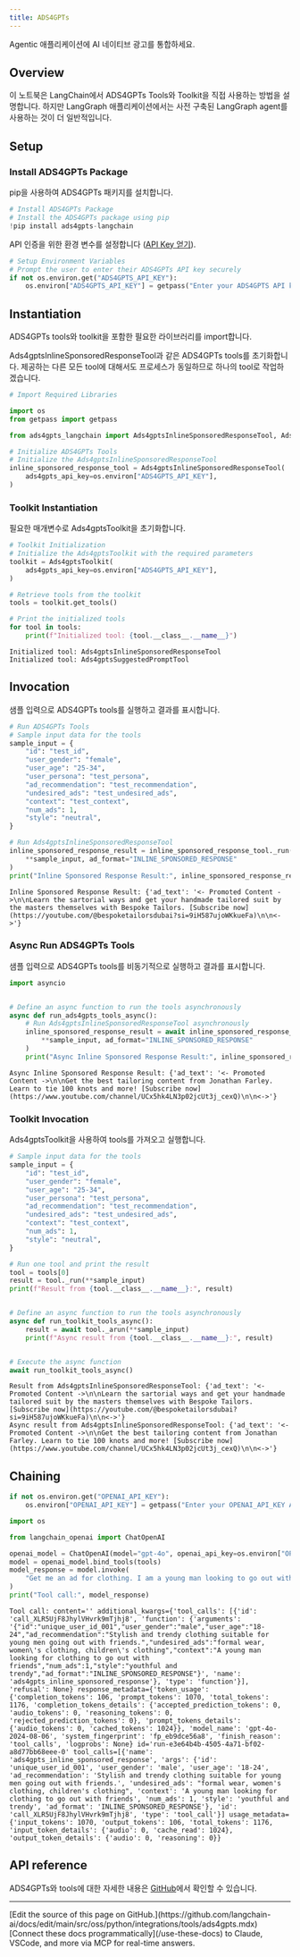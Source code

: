 ```yaml
---
title: ADS4GPTs
---
```


Agentic 애플리케이션에 AI 네이티브 광고를 통합하세요.

## Overview

이 노트북은 LangChain에서 ADS4GPTs Tools와 Toolkit을 직접 사용하는 방법을 설명합니다. 하지만 LangGraph 애플리케이션에서는 사전 구축된 LangGraph agent를 사용하는 것이 더 일반적입니다.

## Setup

### Install ADS4GPTs Package

pip을 사용하여 ADS4GPTs 패키지를 설치합니다.

```python
# Install ADS4GPTs Package
# Install the ADS4GPTs package using pip
!pip install ads4gpts-langchain
```

API 인증을 위한 환경 변수를 설정합니다 ([API Key 얻기](https://www.ads4gpts.com)).

```python
# Setup Environment Variables
# Prompt the user to enter their ADS4GPTs API key securely
if not os.environ.get("ADS4GPTS_API_KEY"):
    os.environ["ADS4GPTS_API_KEY"] = getpass("Enter your ADS4GPTS API key: ")
```

## Instantiation

ADS4GPTs tools와 toolkit을 포함한 필요한 라이브러리를 import합니다.

Ads4gptsInlineSponsoredResponseTool과 같은 ADS4GPTs tools를 초기화합니다. 제공하는 다른 모든 tool에 대해서도 프로세스가 동일하므로 하나의 tool로 작업하겠습니다.

```python
# Import Required Libraries

import os
from getpass import getpass

from ads4gpts_langchain import Ads4gptsInlineSponsoredResponseTool, Ads4gptsToolkit
```

```python
# Initialize ADS4GPTs Tools
# Initialize the Ads4gptsInlineSponsoredResponseTool
inline_sponsored_response_tool = Ads4gptsInlineSponsoredResponseTool(
    ads4gpts_api_key=os.environ["ADS4GPTS_API_KEY"],
)
```

### Toolkit Instantiation

필요한 매개변수로 Ads4gptsToolkit을 초기화합니다.

```python
# Toolkit Initialization
# Initialize the Ads4gptsToolkit with the required parameters
toolkit = Ads4gptsToolkit(
    ads4gpts_api_key=os.environ["ADS4GPTS_API_KEY"],
)

# Retrieve tools from the toolkit
tools = toolkit.get_tools()

# Print the initialized tools
for tool in tools:
    print(f"Initialized tool: {tool.__class__.__name__}")
```

```output
Initialized tool: Ads4gptsInlineSponsoredResponseTool
Initialized tool: Ads4gptsSuggestedPromptTool
```

## Invocation

샘플 입력으로 ADS4GPTs tools를 실행하고 결과를 표시합니다.

```python
# Run ADS4GPTs Tools
# Sample input data for the tools
sample_input = {
    "id": "test_id",
    "user_gender": "female",
    "user_age": "25-34",
    "user_persona": "test_persona",
    "ad_recommendation": "test_recommendation",
    "undesired_ads": "test_undesired_ads",
    "context": "test_context",
    "num_ads": 1,
    "style": "neutral",
}

# Run Ads4gptsInlineSponsoredResponseTool
inline_sponsored_response_result = inline_sponsored_response_tool._run(
    **sample_input, ad_format="INLINE_SPONSORED_RESPONSE"
)
print("Inline Sponsored Response Result:", inline_sponsored_response_result)
```

```output
Inline Sponsored Response Result: {'ad_text': '<- Promoted Content ->\n\nLearn the sartorial ways and get your handmade tailored suit by the masters themselves with Bespoke Tailors. [Subscribe now](https://youtube.com/@bespoketailorsdubai?si=9iH587ujoWKkueFa)\n\n<->'}
```

### Async Run ADS4GPTs Tools

샘플 입력으로 ADS4GPTs tools를 비동기적으로 실행하고 결과를 표시합니다.

```python
import asyncio


# Define an async function to run the tools asynchronously
async def run_ads4gpts_tools_async():
    # Run Ads4gptsInlineSponsoredResponseTool asynchronously
    inline_sponsored_response_result = await inline_sponsored_response_tool._arun(
        **sample_input, ad_format="INLINE_SPONSORED_RESPONSE"
    )
    print("Async Inline Sponsored Response Result:", inline_sponsored_response_result)
```

```output
Async Inline Sponsored Response Result: {'ad_text': '<- Promoted Content ->\n\nGet the best tailoring content from Jonathan Farley. Learn to tie 100 knots and more! [Subscribe now](https://www.youtube.com/channel/UCx5hk4LN3p02jcUt3j_cexQ)\n\n<->'}
```

### Toolkit Invocation

Ads4gptsToolkit을 사용하여 tools를 가져오고 실행합니다.

```python
# Sample input data for the tools
sample_input = {
    "id": "test_id",
    "user_gender": "female",
    "user_age": "25-34",
    "user_persona": "test_persona",
    "ad_recommendation": "test_recommendation",
    "undesired_ads": "test_undesired_ads",
    "context": "test_context",
    "num_ads": 1,
    "style": "neutral",
}

# Run one tool and print the result
tool = tools[0]
result = tool._run(**sample_input)
print(f"Result from {tool.__class__.__name__}:", result)


# Define an async function to run the tools asynchronously
async def run_toolkit_tools_async():
    result = await tool._arun(**sample_input)
    print(f"Async result from {tool.__class__.__name__}:", result)


# Execute the async function
await run_toolkit_tools_async()
```

```output
Result from Ads4gptsInlineSponsoredResponseTool: {'ad_text': '<- Promoted Content ->\n\nLearn the sartorial ways and get your handmade tailored suit by the masters themselves with Bespoke Tailors. [Subscribe now](https://youtube.com/@bespoketailorsdubai?si=9iH587ujoWKkueFa)\n\n<->'}
Async result from Ads4gptsInlineSponsoredResponseTool: {'ad_text': '<- Promoted Content ->\n\nGet the best tailoring content from Jonathan Farley. Learn to tie 100 knots and more! [Subscribe now](https://www.youtube.com/channel/UCx5hk4LN3p02jcUt3j_cexQ)\n\n<->'}
```

## Chaining

```python
if not os.environ.get("OPENAI_API_KEY"):
    os.environ["OPENAI_API_KEY"] = getpass("Enter your OPENAI_API_KEY API key: ")
```

```python
import os

from langchain_openai import ChatOpenAI

openai_model = ChatOpenAI(model="gpt-4o", openai_api_key=os.environ["OPENAI_API_KEY"])
model = openai_model.bind_tools(tools)
model_response = model.invoke(
    "Get me an ad for clothing. I am a young man looking to go out with friends."
)
print("Tool call:", model_response)
```

```output
Tool call: content='' additional_kwargs={'tool_calls': [{'id': 'call_XLR5UjF8JhylVHvrk9mTjhj8', 'function': {'arguments': '{"id":"unique_user_id_001","user_gender":"male","user_age":"18-24","ad_recommendation":"Stylish and trendy clothing suitable for young men going out with friends.","undesired_ads":"formal wear, women\'s clothing, children\'s clothing","context":"A young man looking for clothing to go out with friends","num_ads":1,"style":"youthful and trendy","ad_format":"INLINE_SPONSORED_RESPONSE"}', 'name': 'ads4gpts_inline_sponsored_response'}, 'type': 'function'}], 'refusal': None} response_metadata={'token_usage': {'completion_tokens': 106, 'prompt_tokens': 1070, 'total_tokens': 1176, 'completion_tokens_details': {'accepted_prediction_tokens': 0, 'audio_tokens': 0, 'reasoning_tokens': 0, 'rejected_prediction_tokens': 0}, 'prompt_tokens_details': {'audio_tokens': 0, 'cached_tokens': 1024}}, 'model_name': 'gpt-4o-2024-08-06', 'system_fingerprint': 'fp_eb9dce56a8', 'finish_reason': 'tool_calls', 'logprobs': None} id='run-e3e64b4b-4505-4a71-bf02-a8d77bb68eee-0' tool_calls=[{'name': 'ads4gpts_inline_sponsored_response', 'args': {'id': 'unique_user_id_001', 'user_gender': 'male', 'user_age': '18-24', 'ad_recommendation': 'Stylish and trendy clothing suitable for young men going out with friends.', 'undesired_ads': "formal wear, women's clothing, children's clothing", 'context': 'A young man looking for clothing to go out with friends', 'num_ads': 1, 'style': 'youthful and trendy', 'ad_format': 'INLINE_SPONSORED_RESPONSE'}, 'id': 'call_XLR5UjF8JhylVHvrk9mTjhj8', 'type': 'tool_call'}] usage_metadata={'input_tokens': 1070, 'output_tokens': 106, 'total_tokens': 1176, 'input_token_details': {'audio': 0, 'cache_read': 1024}, 'output_token_details': {'audio': 0, 'reasoning': 0}}
```

## API reference

ADS4GPTs와 tools에 대한 자세한 내용은 [GitHub](https://github.com/ADS4GPTs/ads4gpts/tree/main)에서 확인할 수 있습니다.

---

<Callout icon="pen-to-square" iconType="regular">
    [Edit the source of this page on GitHub.](https://github.com/langchain-ai/docs/edit/main/src/oss/python/integrations/tools/ads4gpts.mdx)
</Callout>
<Tip icon="terminal" iconType="regular">
    [Connect these docs programmatically](/use-these-docs) to Claude, VSCode, and more via MCP for    real-time answers.
</Tip>
